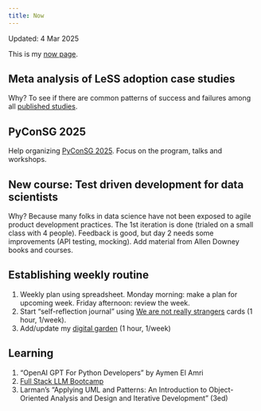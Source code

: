 ```yaml
---
title: Now
---
```


Updated: 4 Mar 2025

This is my [now page](https://nownownow.com/about).


## Meta analysis of LeSS adoption case studies

Why? To see if there are common patterns of success and failures among all [published studies](https://less.works/case-studies).


## PyConSG 2025

Help organizing [PyConSG 2025](https://pycon.sg). Focus on the program, talks and workshops.


## New course: Test driven development for data scientists

Why? Because many folks in data science have not been exposed to agile product development practices.
The 1st iteration is done (trialed on a small class with 4 people). Feedback is good, but day 2 needs some improvements (API testing, mocking). Add material from Allen Downey books and courses.

## Establishing weekly routine

1. Weekly plan using spreadsheet. Monday morning: make a plan for upcoming week. Friday afternoon: review the week.
2. Start "self-reflection journal" using [We are not really strangers](https://www.werenotreallystrangers.com/collections/games/products/self-reflection-kit) cards (1 hour, 1/week).
3. Add/update my [digital garden](https://vanzaj.github.io/vz-logbook/) (1 hour, 1/week)


## Learning

1. "OpenAI GPT For Python Developers" by Aymen El Amri
1. [Full Stack LLM Bootcamp](https://fullstackdeeplearning.com/llm-bootcamp/)
1. Larman's "Applying UML and Patterns: An Introduction to Object-Oriented Analysis and Design and Iterative Development" (3ed)
